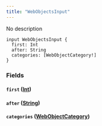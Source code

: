 ```yaml
---
title: "WebObjectsInput"
---
```


No description

```
input WebObjectsInput {
  first: Int
  after: String
  categories: [WebObjectCategory!]
}

```

### Fields[](#fields "Direct link to heading")

#### `first` ([Int](/developer/graphql-api/references/scalars/int))[](#first-int "Direct link to heading")

#### `after` ([String](/developer/graphql-api/references/scalars/string))[](#after-string "Direct link to heading")

#### `categories` ([WebObjectCategory](/developer/graphql-api/references/enums/web-object-category))[](#categories-webobjectcategory "Direct link to heading")